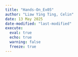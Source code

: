 ```yaml
---
title: "Hands-On_Ex05"
author: "Liaw Ying Ting, Celin"
date: 13 May 2025
date-modified: "last-modified"
execute: 
  eval: true
  echo: true
  warning: false
  freeze: true
---
```

